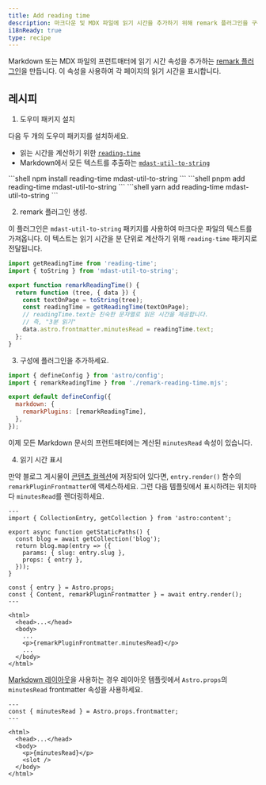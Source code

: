 ```yaml
---
title: Add reading time
description: 마크다운 및 MDX 파일에 읽기 시간을 추가하기 위해 remark 플러그인을 구축합니다.
i18nReady: true
type: recipe
---
```



Markdown 또는 MDX 파일의 프런트매터에 읽기 시간 속성을 추가하는 [remark 플러그인](https://github.com/remarkjs/remark)을 만듭니다. 이 속성을 사용하여 각 페이지의 읽기 시간을 표시합니다.

## 레시피

1. 도우미 패키지 설치

  다음 두 개의 도우미 패키지를 설치하세요.
  - 읽는 시간을 계산하기 위한 [`reading-time`](https://www.npmjs.com/package/reading-time)
  - Markdown에서 모든 텍스트를 추출하는 [`mdast-util-to-string`](https://www.npmjs.com/package/mdast-util-to-string)

  <PackageManagerTabs>
    <Fragment slot="npm">
    ```shell
  npm install reading-time mdast-util-to-string
    ```
    </Fragment>
    <Fragment slot="pnpm">
    ```shell
  pnpm add reading-time mdast-util-to-string
    ```
    </Fragment>
    <Fragment slot="yarn">
    ```shell
  yarn add reading-time mdast-util-to-string
    ```
    </Fragment>
  </PackageManagerTabs>

2. remark 플러그인 생성.

  이 플러그인은 `mdast-util-to-string` 패키지를 사용하여 마크다운 파일의 텍스트를 가져옵니다. 이 텍스트는 읽기 시간을 분 단위로 계산하기 위해 `reading-time` 패키지로 전달됩니다.

  ```js title="remark-reading-time.mjs"
  import getReadingTime from 'reading-time';
  import { toString } from 'mdast-util-to-string';

  export function remarkReadingTime() {
    return function (tree, { data }) {
      const textOnPage = toString(tree);
      const readingTime = getReadingTime(textOnPage);
      // readingTime.text는 친숙한 문자열로 읽은 시간을 제공합니다.
      // 즉, "3분 읽기"
      data.astro.frontmatter.minutesRead = readingTime.text;
    };
  }
  ```

3. 구성에 플러그인을 추가하세요.

  ```js title="astro.config.mjs" "import { remarkReadingTime } from './remark-reading-time.mjs';" "remarkPlugins: [remarkReadingTime],"
  import { defineConfig } from 'astro/config';
  import { remarkReadingTime } from './remark-reading-time.mjs';

  export default defineConfig({
    markdown: {
      remarkPlugins: [remarkReadingTime],
    },
  });
  ```

  이제 모든 Markdown 문서의 프런트매터에는 계산된 `minutesRead` 속성이 있습니다.

4. 읽기 시간 표시

  만약 블로그 게시물이 [콘텐츠 컬렉션](/ko/guides/content-collections/)에 저장되어 있다면, `entry.render()` 함수의 `remarkPluginFrontmatter`에 액세스하세요. 그런 다음 템플릿에서 표시하려는 위치마다 `minutesRead`를 렌더링하세요.

  ```astro title="src/pages/posts/[slug].astro" "const { Content, remarkPluginFrontmatter } = await entry.render();" "<p>{remarkPluginFrontmatter.minutesRead}</p>"
  ---
  import { CollectionEntry, getCollection } from 'astro:content';

  export async function getStaticPaths() {
    const blog = await getCollection('blog');
    return blog.map(entry => ({
      params: { slug: entry.slug },
      props: { entry },
    }));
  }

  const { entry } = Astro.props;
  const { Content, remarkPluginFrontmatter } = await entry.render();
  ---

  <html>
    <head>...</head>
    <body>
      ...
      <p>{remarkPluginFrontmatter.minutesRead}</p>
      ...
    </body>
  </html>
  ```

  [Markdown 레이아웃](/ko/guides/markdown-content/#markdown-및-mdx-페이지)을 사용하는 경우 레이아웃 템플릿에서 `Astro.props`의 `minutesRead` frontmatter 속성을 사용하세요.

  ```astro title="src/layouts/BlogLayout.astro" "const { minutesRead } = Astro.props.frontmatter;" "<p>{minutesRead}</p>"
  ---
  const { minutesRead } = Astro.props.frontmatter;
  ---

  <html>
    <head>...</head>
    <body>
      <p>{minutesRead}</p>
      <slot />
    </body>
  </html>
  ```

